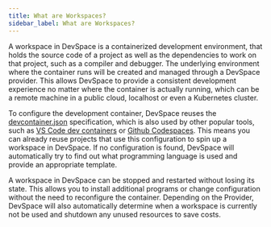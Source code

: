 ```yaml
---
title: What are Workspaces?
sidebar_label: What are Workspaces?
---
```


A workspace in DevSpace is a containerized development environment, that holds the source code of a project as well as the dependencies to work on that project, such as a compiler and debugger.
The underlying environment where the container runs will be created and managed through a DevSpace provider. This allows DevSpace to provide a consistent development experience no matter where the container is actually running, which can be a remote machine in a public cloud, localhost or even a Kubernetes cluster.

To configure the development container, DevSpace reuses the [devcontainer.json](https://containers.dev/) specification, which is also used by other popular tools, such as [VS Code dev containers](https://code.visualstudio.com/docs/devcontainers/containers) or [Github Codespaces](https://github.com/features/codespaces).
This means you can already reuse projects that use this configuration to spin up a workspace in DevSpace. If no configuration is found, DevSpace will automatically try to find out what programming language is used and provide an appropriate template.

A workspace in DevSpace can be stopped and restarted without losing its state. This allows you to install additional programs or change configuration without the need to reconfigure the container.
Depending on the Provider, DevSpace will also automatically determine when a workspace is currently not be used and shutdown any unused resources to save costs.

